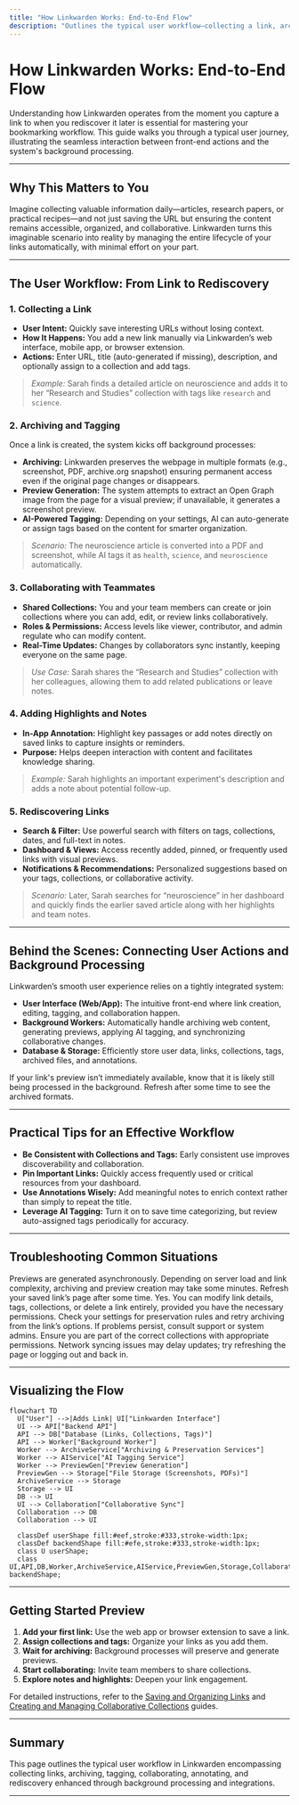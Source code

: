 ```yaml
---
title: "How Linkwarden Works: End-to-End Flow"
description: "Outlines the typical user workflow—collecting a link, archiving and tagging it, collaborating with teammates, adding highlights, and rediscovering it later. Connects front-end actions to background processing for a holistic understanding."
---
```


# How Linkwarden Works: End-to-End Flow

Understanding how Linkwarden operates from the moment you capture a link to when you rediscover it later is essential for mastering your bookmarking workflow. This guide walks you through a typical user journey, illustrating the seamless interaction between front-end actions and the system's background processing.

---

## Why This Matters to You

Imagine collecting valuable information daily—articles, research papers, or practical recipes—and not just saving the URL but ensuring the content remains accessible, organized, and collaborative. Linkwarden turns this imaginable scenario into reality by managing the entire lifecycle of your links automatically, with minimal effort on your part.

---

## The User Workflow: From Link to Rediscovery

### 1. Collecting a Link

- **User Intent:** Quickly save interesting URLs without losing context.
- **How It Happens:** You add a new link manually via Linkwarden’s web interface, mobile app, or browser extension.
- **Actions:** Enter URL, title (auto-generated if missing), description, and optionally assign to a collection and add tags.
 
> _Example:_ Sarah finds a detailed article on neuroscience and adds it to her “Research and Studies” collection with tags like `research` and `science`.

### 2. Archiving and Tagging

Once a link is created, the system kicks off background processes:

- **Archiving:** Linkwarden preserves the webpage in multiple formats (e.g., screenshot, PDF, archive.org snapshot) ensuring permanent access even if the original page changes or disappears.
- **Preview Generation:** The system attempts to extract an Open Graph image from the page for a visual preview; if unavailable, it generates a screenshot preview.
- **AI-Powered Tagging:** Depending on your settings, AI can auto-generate or assign tags based on the content for smarter organization.

> _Scenario:_ The neuroscience article is converted into a PDF and screenshot, while AI tags it as `health`, `science`, and `neuroscience` automatically.

### 3. Collaborating with Teammates

- **Shared Collections:** You and your team members can create or join collections where you can add, edit, or review links collaboratively.
- **Roles & Permissions:** Access levels like viewer, contributor, and admin regulate who can modify content.
- **Real-Time Updates:** Changes by collaborators sync instantly, keeping everyone on the same page.

> _Use Case:_ Sarah shares the “Research and Studies” collection with her colleagues, allowing them to add related publications or leave notes.

### 4. Adding Highlights and Notes

- **In-App Annotation:** Highlight key passages or add notes directly on saved links to capture insights or reminders.
- **Purpose:** Helps deepen interaction with content and facilitates knowledge sharing.

> _Example:_ Sarah highlights an important experiment's description and adds a note about potential follow-up.

### 5. Rediscovering Links

- **Search & Filter:** Use powerful search with filters on tags, collections, dates, and full-text in notes.
- **Dashboard & Views:** Access recently added, pinned, or frequently used links with visual previews.
- **Notifications & Recommendations:** Personalized suggestions based on your tags, collections, or collaborative activity.

> _Scenario:_ Later, Sarah searches for “neuroscience” in her dashboard and quickly finds the earlier saved article along with her highlights and team notes.

---

## Behind the Scenes: Connecting User Actions and Background Processing

Linkwarden’s smooth user experience relies on a tightly integrated system:

- **User Interface (Web/App):** The intuitive front-end where link creation, editing, tagging, and collaboration happen.
- **Background Workers:** Automatically handle archiving web content, generating previews, applying AI tagging, and synchronizing collaborative changes.
- **Database & Storage:** Efficiently store user data, links, collections, tags, archived files, and annotations.

<Tip>
If your link's preview isn’t immediately available, know that it is likely still being processed in the background. Refresh after some time to see the archived formats.
</Tip>

---

## Practical Tips for an Effective Workflow

- **Be Consistent with Collections and Tags:** Early consistent use improves discoverability and collaboration.
- **Pin Important Links:** Quickly access frequently used or critical resources from your dashboard.
- **Use Annotations Wisely:** Add meaningful notes to enrich context rather than simply to repeat the title.
- **Leverage AI Tagging:** Turn it on to save time categorizing, but review auto-assigned tags periodically for accuracy.

---

## Troubleshooting Common Situations

<AccordionGroup title="Common Challenges and Solutions">
<Accordion title="Why doesn’t my link show a preview immediately?">
Previews are generated asynchronously. Depending on server load and link complexity, archiving and preview creation may take some minutes. Refresh your saved link’s page after some time.
</Accordion>
<Accordion title="Can I edit or remove a link after creation?">
Yes. You can modify link details, tags, collections, or delete a link entirely, provided you have the necessary permissions.
</Accordion>
<Accordion title="What if archiving fails or misses formats?">
Check your settings for preservation rules and retry archiving from the link’s options. If problems persist, consult support or system admins.
</Accordion>
<Accordion title="How to collaborate if I don’t see my teammates’ changes?">
Ensure you are part of the correct collections with appropriate permissions. Network syncing issues may delay updates; try refreshing the page or logging out and back in.
</Accordion>
</AccordionGroup>

---

## Visualizing the Flow

```mermaid
flowchart TD
  U["User"] -->|Adds Link| UI["Linkwarden Interface"]
  UI --> API["Backend API"]
  API --> DB["Database (Links, Collections, Tags)"]
  API --> Worker["Background Worker"]
  Worker --> ArchiveService["Archiving & Preservation Services"]
  Worker --> AIService["AI Tagging Service"]
  Worker --> PreviewGen["Preview Generation"]
  PreviewGen --> Storage["File Storage (Screenshots, PDFs)"]
  ArchiveService --> Storage
  Storage --> UI
  DB --> UI
  UI --> Collaboration["Collaborative Sync"]
  Collaboration --> DB
  Collaboration --> UI
  
  classDef userShape fill:#eef,stroke:#333,stroke-width:1px;
  classDef backendShape fill:#efe,stroke:#333,stroke-width:1px;
  class U userShape;
  class UI,API,DB,Worker,ArchiveService,AIService,PreviewGen,Storage,Collaboration backendShape;
```

---

## Getting Started Preview

1. **Add your first link:** Use the web app or browser extension to save a link.
2. **Assign collections and tags:** Organize your links as you add them.
3. **Wait for archiving:** Background processes will preserve and generate previews.
4. **Start collaborating:** Invite team members to share collections.
5. **Explore notes and highlights:** Deepen your link engagement.

For detailed instructions, refer to the [Saving and Organizing Links](https://linkwarden.app/guides/core-user-workflows/saving-links) and [Creating and Managing Collaborative Collections](https://linkwarden.app/guides/collaboration-sharing/creating-collaborative-collections) guides.

---

## Summary
This page outlines the typical user workflow in Linkwarden encompassing collecting links, archiving, tagging, collaborating, annotating, and rediscovery enhanced through background processing and integrations.

---